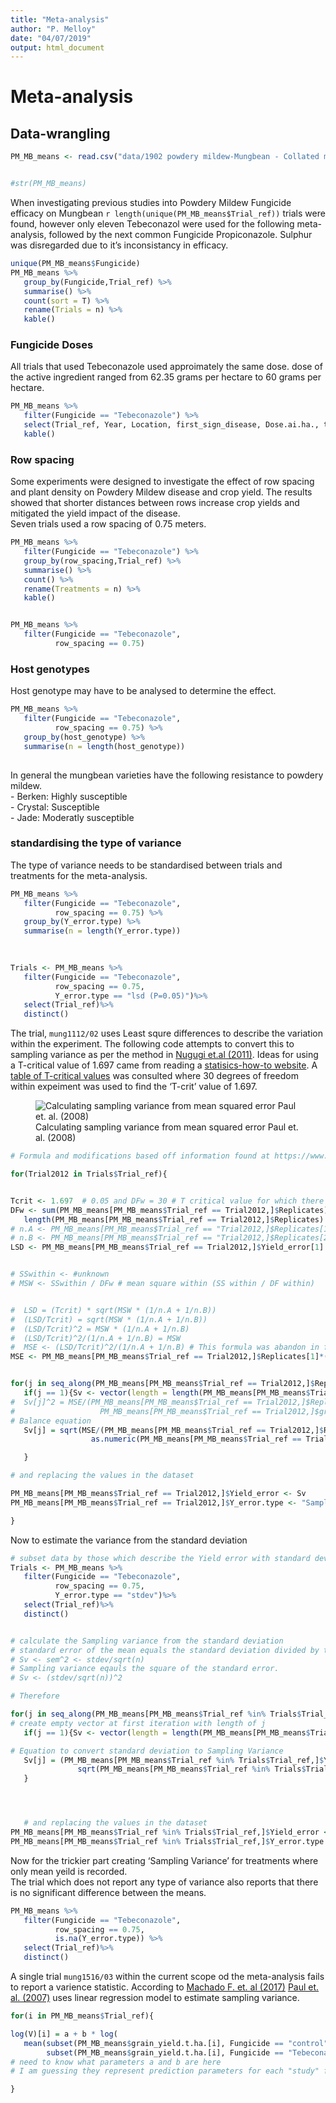 ```yaml
---
title: "Meta-analysis"
author: "P. Melloy"
date: "04/07/2019"
output: html_document
---
```


# Meta-analysis

## Data-wrangling

```r
PM_MB_means <- read.csv("data/1902 powdery mildew-Mungbean - Collated means.csv", stringsAsFactors = FALSE)


#str(PM_MB_means)
```


When investigating previous studies into Powdery Mildew Fungicide efficacy on Mungbean `r length(unique(PM_MB_means$Trial_ref))` trials were found, however only eleven Tebeconazol were used for the following meta-analysis, followed by the next common Fungicide Propiconazole. Sulphur was disregarded due to it's inconsistancy in efficacy.

```r
unique(PM_MB_means$Fungicide)
PM_MB_means %>%
   group_by(Fungicide,Trial_ref) %>%
   summarise() %>%
   count(sort = T) %>%
   rename(Trials = n) %>%
   kable()

```

### Fungicide Doses
All trials that used Tebeconazole used approimately the same dose. dose of the active ingredient ranged from 62.35 grams per hectare to 60 grams per hectare. 
```r
PM_MB_means %>%
   filter(Fungicide == "Tebeconazole") %>%
   select(Trial_ref, Year, Location, first_sign_disease, Dose.ai.ha., total_Fungicide) %>%
   kable()
```

### Row spacing

Some experiments were designed to investigate the effect of row spacing and plant density on Powdery Mildew disease and crop yield. The results showed that shorter distances between rows increase crop yields and mitigated the yield impact of the disease.  
Seven trials used a row spacing of 0.75 meters.

```r
PM_MB_means %>%
   filter(Fungicide == "Tebeconazole") %>%
   group_by(row_spacing,Trial_ref) %>%
   summarise() %>%
   count() %>%
   rename(Treatments = n) %>%
   kable()


PM_MB_means %>%
   filter(Fungicide == "Tebeconazole",
          row_spacing == 0.75) 

```

### Host genotypes
Host genotype may have to be analysed to determine the effect.  
```r
PM_MB_means %>%
   filter(Fungicide == "Tebeconazole",
          row_spacing == 0.75) %>% 
   group_by(host_genotype) %>%
   summarise(n = length(host_genotype))
   
```
In general the mungbean varieties have the following resistance to powdery mildew.  
   - Berken: Highly susceptible  
   - Crystal: Susceptible  
   - Jade: Moderatly susceptible  
   


### standardising the type of variance  

The type of variance needs to be standardised between trials and treatments for the meta-analysis. 

```r
PM_MB_means %>%
   filter(Fungicide == "Tebeconazole",
          row_spacing == 0.75) %>%
   group_by(Y_error.type) %>%
   summarise(n = length(Y_error.type))
   
   
```


```r
Trials <- PM_MB_means %>%
   filter(Fungicide == "Tebeconazole",
          row_spacing == 0.75,
          Y_error.type == "lsd (P=0.05)")%>%
   select(Trial_ref)%>%
   distinct()

```


The trial, `mung1112/02` uses Least squre differences to describe the variation within the experiment. The following code attempts to convert this to sampling variance as per the method in [Nugugi et.al (2011)](https://apsjournals.apsnet.org/doi/10.1094/PHYTO-08-10-0221). Ideas for using a T-critical value of 1.697 came from reading a [statisics-how-to website](https://www.statisticshowto.datasciencecentral.com/how-to-calculate-the-least-significant-difference-lsd/). A [table of T-critical values](https://www.statisticshowto.datasciencecentral.com/tables/t-distribution-table/) was consulted where 30 degrees of freedom within expeiment was used to find the 'T-crit' value of 1.697.


![Calculating sampling variance from mean squared error Paul et. al. (2008)](Paul_etal_2008.PNG)

```r
# Formula and modifications based off information found at https://www.statisticshowto.datasciencecentral.com/how-to-calculate-the-least-significant-difference-lsd/

for(Trial2012 in Trials$Trial_ref){


Tcrit <- 1.697  # 0.05 and DFw = 30 # T critical value for which there is significant difference between two groups; This value is the same for both trials "mung1112/01" and "mung1112/02"
DFw <- sum(PM_MB_means[PM_MB_means$Trial_ref == Trial2012,]$Replicates) - 
   length(PM_MB_means[PM_MB_means$Trial_ref == Trial2012,]$Replicates) # degrees of freedom within groups
# n.A <- PM_MB_means[PM_MB_means$Trial_ref == "Trial2012,]$Replicates[1]
# n.B <- PM_MB_means[PM_MB_means$Trial_ref == "Trial2012,]$Replicates[2]
LSD <- PM_MB_means[PM_MB_means$Trial_ref == Trial2012,]$Yield_error[1]


# SSwithin <- #unknown
# MSW <- SSwithin / DFw # mean square within (SS within / DF within)


#  LSD = (Tcrit) * sqrt(MSW * (1/n.A + 1/n.B))
#  (LSD/Tcrit) = sqrt(MSW * (1/n.A + 1/n.B))
#  (LSD/Tcrit)^2 = MSW * (1/n.A + 1/n.B)
#  (LSD/Tcrit)^2/(1/n.A + 1/n.B) = MSW
#  MSE <- (LSD/Tcrit)^2/(1/n.A + 1/n.B) # This formula was abandon in favor for the formula in Nugugi et. at (2011)
MSE <- PM_MB_means[PM_MB_means$Trial_ref == Trial2012,]$Replicates[1]*(LSD/Tcrit)^2/2 # method for finding variance in Nugugi et.al (2011) DOI: 10.1094/phyto-08-10-0221


for(j in seq_along(PM_MB_means[PM_MB_means$Trial_ref == Trial2012,]$Replicates)){
   if(j == 1){Sv <- vector(length = length(PM_MB_means[PM_MB_means$Trial_ref == Trial2012,]$Replicates))}
#  Sv[j]^2 = MSE/(PM_MB_means[PM_MB_means$Trial_ref == Trial2012,]$Replicates[j] *
#                   PM_MB_means[PM_MB_means$Trial_ref == Trial2012,]$grain_yield.t.ha.[j])
# Balance equation 
   Sv[j] = sqrt(MSE/(PM_MB_means[PM_MB_means$Trial_ref == Trial2012,]$Replicates[j] *
                  as.numeric(PM_MB_means[PM_MB_means$Trial_ref == Trial2012,]$grain_yield.t.ha.[j])))

   }

# and replacing the values in the dataset

PM_MB_means[PM_MB_means$Trial_ref == Trial2012,]$Yield_error <- Sv
PM_MB_means[PM_MB_means$Trial_ref == Trial2012,]$Y_error.type <- "SamplingVariance"

}
```


Now to estimate the variance from the standard deviation

```r
# subset data by those which describe the Yield error with standard deviation
Trials <- PM_MB_means %>%
   filter(Fungicide == "Tebeconazole",
          row_spacing == 0.75,
          Y_error.type == "stdev")%>%
   select(Trial_ref)%>%
   distinct()


# calculate the Sampling variance from the standard deviation
# standard error of the mean equals the standard deviation divided by the square root of the number of samples
# Sv <- sem^2 <- stdev/sqrt(n)
# Sampling variance eqauls the square of the standard error.
# Sv <- (stdev/sqrt(n))^2

# Therefore 

for(j in seq_along(PM_MB_means[PM_MB_means$Trial_ref %in% Trials$Trial_ref,]$Yield_error)){
# create empty vector at first iteration with length of j
   if(j == 1){Sv <- vector(length = length(PM_MB_means[PM_MB_means$Trial_ref %in% Trials$Trial_ref,]$Yield_error))}

# Equation to convert standard deviation to Sampling Variance 
   Sv[j] = (PM_MB_means[PM_MB_means$Trial_ref %in% Trials$Trial_ref,]$Yield_error[j]/
               sqrt(PM_MB_means[PM_MB_means$Trial_ref %in% Trials$Trial_ref,]$Replicates[j]))^2
   }




   # and replacing the values in the dataset
PM_MB_means[PM_MB_means$Trial_ref %in% Trials$Trial_ref,]$Yield_error <- Sv
PM_MB_means[PM_MB_means$Trial_ref %in% Trials$Trial_ref,]$Y_error.type <- "SamplingVariance"

```


Now for the trickier part creating 'Sampling Variance' for treatments where only mean yeild is recorded.  
The trial which does not report any type of variance also reports that there is no significant difference between the means.
```r
PM_MB_means %>%
   filter(Fungicide == "Tebeconazole",
          row_spacing == 0.75,
          is.na(Y_error.type)) %>%
   select(Trial_ref)%>%
   distinct()
```

A single trial `mung1516/03` within the current scope od the meta-analysis fails to report a varience statistic. According to [Machado F. et. al (2017)](http://apsjournals.apsnet.org/doi/10.1094/PDIS-03-17-0340-RE) [Paul et. al. (2007)](https://apsjournals.apsnet.org/doi/pdfplus/10.1094/PHYTO-97-2-0211) uses linear regression model to estimate sampling variance.  

```r

for(i in PM_MB_means$Trial_ref){

log(V)[i] = a + b * log(
   mean(subset(PM_MB_means$grain_yield.t.ha.[i], Fungicide == "control"),
        subset(PM_MB_means$grain_yield.t.ha.[i], Fungicide == "Tebeconazole")))
# need to know what parameters a and b are here
# I am guessing they represent prediction parameters for each "study" for each of the treatments, "control" and Tebeconazole"

}



```





